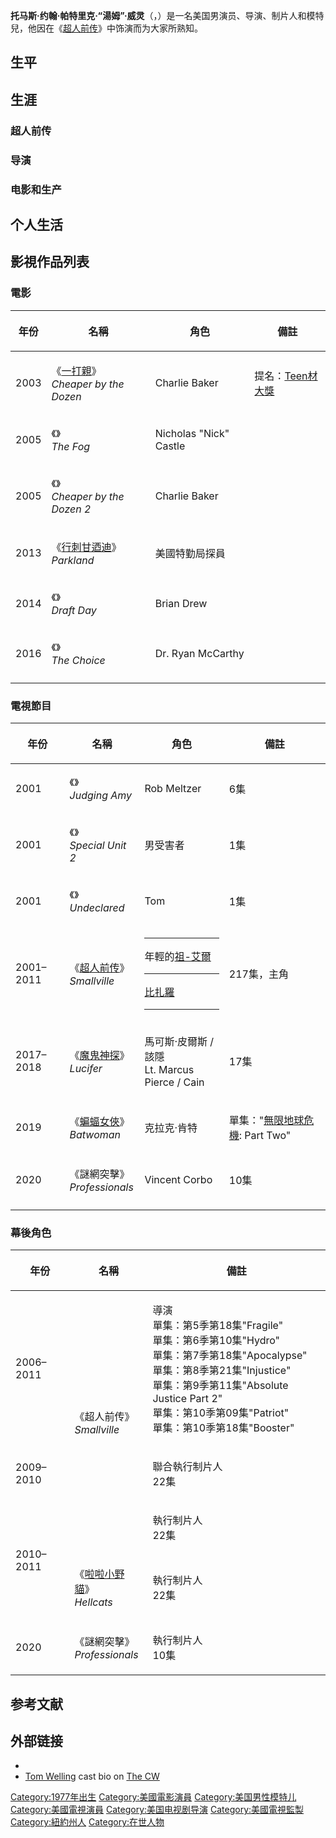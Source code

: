 {{noteTA
|G1=Show
|G2=Movie
|G3=PP
|G4=TV
|1=zh-hk:簡·基勒;zh-tw:克拉克·肯特;zh-cn:克拉克·肯特;
}}
{{Infobox person
| name = 汤姆·威灵<br />Tom Welling
| image = Tom Welling Photo Op GalaxyCon Richmond 2020.jpg
| caption = 2020年的湯姆·威靈
| birth_name = Thomas John Patrick Welling
| birth_date = {{birth date and age|1977|04|26}}<!--<ref name="TV Guide" />-->
| birth_place = {{USA}}[[纽约州|纽约州]]{{tsl|en|Putnam Valley, New York|普特南谷 (紐約)|普特南谷}}
| occupation = 演员、导演、制片人、模特兒
| yearsactive = 2000年至今
| spouse = {{marriage|Jessica Rose Lee|Jul 5, 2002}}<ref>{{Cite web |url=http://www.tomwelling.org/tom/biography/ |title=Tomwelling.Org - Tom Welling Fansource - About Tom - Biography<!-- Bot generated title --> |accessdate=2012-03-16 |archive-date=2011-09-30 |archive-url=https://web.archive.org/web/20110930171238/http://www.tomwelling.org/tom/biography/ |dead-url=yes }}</ref>
| website = 
}}
'''托马斯·约翰·帕特里克·“湯姆”·威灵'''（{{lang-en|'''Thomas John Patrick "Tom" Welling'''}}，{{bd|1977年|4月26日}}）是一名美国男演员、导演、制片人和模特兒，他因在《[[超人前传|超人前传]]》中饰演{{link-en|克拉克·肯特 (超人前傳)|Clark Kent (Smallville)|克拉克·肯特}}而为大家所熟知。

== 生平 ==
== 生涯 ==
===超人前传===
===导演===
===电影和生产===
== 个人生活 ==

== 影視作品列表 ==
=== 電影 ===
{| class="wikitable"
|-
! 年份
! 名稱
! 角色
! 備註
|-
| 2003
| 《[[一打親|一打親]]》<br/>''Cheaper by the Dozen''
| Charlie Baker
| 提名：[[Teen材大獎|Teen材大獎]]
|-
| 2005
| 《{{link-en|鬼霧|The Fog (2005 film)}}》<br/>''The Fog''
| Nicholas "Nick" Castle
|
|-
| 2005
| 《{{link-en|一打親上親|Cheaper by the Dozen 2}}》<br/>''Cheaper by the Dozen 2''
| Charlie Baker
|
|-
| 2013
| 《[[行刺甘迺迪|行刺甘迺迪]]》<br/>''Parkland''
| 美國特勤局探員{{link-en|羅伊·凱勒曼|Roy Kellerman}}
|
|-
| 2014
| 《{{link-en|超級選拔戰|Draft Day}}》<br/>''Draft Day''
| Brian Drew
|
|-
| 2016
| 《{{link-en|愛你·不愛你|The Choice (2016 film)}}》<br/>''The Choice''
| Dr. Ryan McCarthy
|
|-
|}

=== 電視節目 ===
{| class="wikitable"
|-
! 年份
! 名稱
! 角色
! 備註
|-
| 2001
| 《{{link-en|女法官艾米|Judging Amy}}》<br/>''Judging Amy''
| Rob Meltzer
| 6集
|-
| 2001
| 《{{link-en|特别小組2|Special Unit 2}}》<br/>''Special Unit 2''
| 男受害者
| 1集
|-
| 2001
| 《{{link-en|主修未定|Undeclared}}》<br/>''Undeclared''
| Tom
| 1集
|-
| 2001–2011
| 《[[超人前传|超人前传]]》<br/>''Smallville''
| {{link-en|克拉克·肯特 (超人前傳)|Clark Kent (Smallville)|克拉克·肯特 / 超人}}<hr>年輕的[[祖-艾爾|祖-艾爾]]<hr>[[比扎羅|比扎羅]]<hr>{{link-en|超霸|Ultraman (DC Comics)}}
| 217集，主角
|-
| 2017–2018
| 《[[魔鬼神探|魔鬼神探]]》<br/>''Lucifer''
| 馬可斯·皮爾斯 / 該隱<br/>Lt. Marcus Pierce / Cain
| 17集
|-
| 2019
| 《[[蝙蝠女俠_(電視劇)|蝙蝠女俠]]》<br/>''Batwoman''
| 克拉克·肯特
| 單集："[[無限地球危機_(綠箭宇宙)|無限地球危機]]: Part Two"
|-
| 2020
| 《謎網突擊》<br/>''Professionals''
| Vincent Corbo
| 10集
|-
|}

=== 幕後角色 ===
{| class="wikitable sortable"
|-
! 年份
! 名稱
! class="unsortable" | 備註
|-
| 2006–2011
|rowspan=3| 《超人前传》<br/>''Smallville''
| 導演<br/>單集：第5季第18集"Fragile"<br/>單集：第6季第10集"Hydro"<br/>單集：第7季第18集"Apocalypse"<br/>單集：第8季第21集"Injustice"<br/>單集：第9季第11集"Absolute Justice Part 2"<br/>單集：第10季第09集"Patriot"<br/>單集：第10季第18集"Booster"
|-
| 2009–2010
| 聯合執行制片人<br/>22集
|-
| rowspan=2|2010–2011
| 執行制片人<br/>22集
|-
| 《[[啦啦小野貓|啦啦小野貓]]》<br/>''Hellcats''
| 執行制片人<br/>22集
|-
| 2020
| 《謎網突擊》<br/>''Professionals''
| 執行制片人<br/>10集
|}

== 参考文献 ==
{{reflist|2}}

== 外部链接 ==
{{Commons category|Tom Welling}}
* {{IMDb name|0919991}}
* [https://web.archive.org/web/20070121021326/http://www.cwtv.com/shows/smallville/cast/tom-welling Tom Welling] cast bio on [[The_CW|The CW]]

{{Authority control}}
{{DEFAULTSORT:Welling, Tom}}
[[Category:1977年出生|Category:1977年出生]]
<!--[[Category:Actors_from_New_York|Category:Actors from New York]]-->
[[Category:美國電影演員|Category:美國電影演員]]
[[Category:美国男性模特儿|Category:美国男性模特儿]]
[[Category:美國電視演員|Category:美國電視演員]]
[[Category:美国电视剧导演|Category:美国电视剧导演]]
[[Category:美國電視監製|Category:美國電視監製]]
<!--[[Category:People_from_Janesville,_Wisconsin|Category:People from Janesville, Wisconsin]]-->
[[Category:紐約州人|Category:紐約州人]]
[[Category:在世人物|Category:在世人物]]